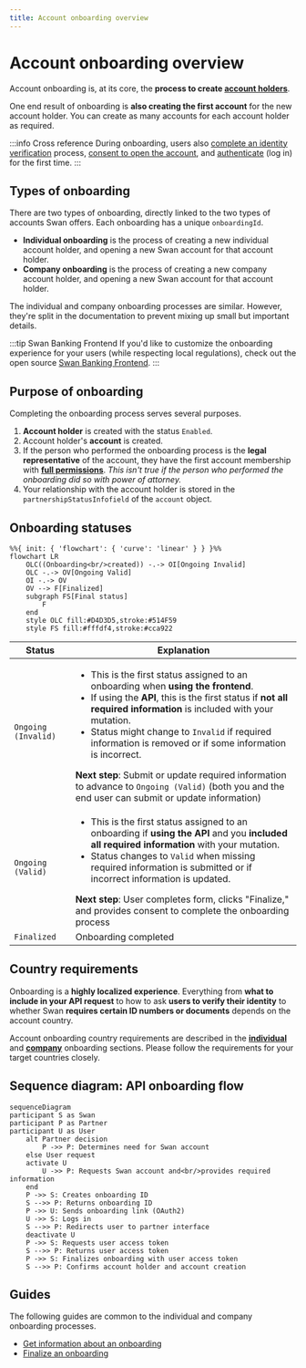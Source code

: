 ```yaml
---
title: Account onboarding overview
---
```


# Account onboarding overview

Account onboarding is, at its core, the **process to create [account holders](./account-holders/about.mdx)**.

One end result of onboarding is **also creating the first account** for the new account holder.
You can create as many accounts for each account holder as required.

:::info Cross reference
During onboarding, users also [complete an identity verification](./account-holders/about.mdx#verification-process) process, [consent to open the account](https://docs.swan.io/api/consent), and [authenticate](https://docs.swan.io/guide/create-a-new-account#first-authentication-and-callback) (log in) for the first time.
:::

## Types of onboarding

There are two types of onboarding, directly linked to the two types of accounts Swan offers.
Each onboarding has a unique `onboardingId`.

* **Individual onboarding** is the process of creating a new individual account holder, and opening a new Swan account for that account holder.
* **Company onboarding** is the process of creating a new company account holder, and opening a new Swan account for that account holder.

The individual and company onboarding processes are similar.
However, they're split in the documentation to prevent mixing up small but important details.

:::tip Swan Banking Frontend
If you'd like to customize the onboarding experience for your users (while respecting local regulations), check out the open source [Swan Banking Frontend](https://swan-io.github.io/swan-partner-frontend/specs/onboarding/).
:::

## Purpose of onboarding

Completing the onboarding process serves several purposes.

1. **Account holder** is created with the status `Enabled`.
1. Account holder's **account** is created.
1. If the person who performed the onboarding process is the **legal representative** of the account, they have the first account membership with **[full permissions](https://docs.swan.io/concept/account-membership#rights-management)**. *This isn't true if the person who performed the onboarding did so with power of attorney.*
1. Your relationship with the account holder is stored in the `partnershipStatusInfofield` of the `account` object.

## Onboarding statuses

```mermaid
%%{ init: { 'flowchart': { 'curve': 'linear' } } }%%
flowchart LR
    OLC((Onboarding<br/>created)) -.-> OI[Ongoing Invalid]
    OLC -.-> OV[Ongoing Valid]
    OI -.-> OV
    OV --> F[Finalized]
    subgraph FS[Final status]
        F
    end
    style OLC fill:#D4D3D5,stroke:#514F59
    style FS fill:#fffdf4,stroke:#cca922
```

| Status | Explanation |
|---|---|
| `Ongoing (Invalid)` | <ul><li>This is the first status assigned to an onboarding when **using the frontend**.</li><li>If using the **API**, this is the first status if **not all required information** is included with your mutation.</li><li>Status might change to `Invalid` if required information is removed or if some information is incorrect.</li></ul>**Next step**: Submit or update required information to advance to `Ongoing (Valid)` (both you and the end user can submit or update information) |
| `Ongoing (Valid)` | <ul><li>This is the first status assigned to an onboarding if **using the API** and you **included all required information** with your mutation.</li><li>Status changes to `Valid` when missing required information is submitted or if incorrect information is updated.</li></ul>**Next step**: User completes form, clicks "Finalize," and provides consent to complete the onboarding process |
| `Finalized` | Onboarding completed |

## Country requirements

Onboarding is a **highly localized experience**.
Everything from **what to include in your API request** to how to ask **users to verify their identity** to whether Swan **requires certain ID numbers or documents** depends on the account country.

Account onboarding country requirements are described in the [**individual**](individual/about.mdx#country-requirements-for-individual-accounts) and [**company**](company/about.mdx#country-requirements-for-company-accounts) onboarding sections.
Please follow the requirements for your target countries closely.

## Sequence diagram: API onboarding flow

```mermaid
sequenceDiagram
participant S as Swan
participant P as Partner
participant U as User
    alt Partner decision
        P ->> P: Determines need for Swan account
    else User request
    activate U
        U ->> P: Requests Swan account and<br/>provides required information
    end
    P ->> S: Creates onboarding ID
    S -->> P: Returns onboarding ID
    P ->> U: Sends onboarding link (OAuth2)
    U ->> S: Logs in
    S -->> P: Redirects user to partner interface
    deactivate U
    P ->> S: Requests user access token
    S -->> P: Returns user access token
    P ->> S: Finalizes onboarding with user access token
    S -->> P: Confirms account holder and account creation
```

## Guides

The following guides are common to the individual and company onboarding processes.

* [Get information about an onboarding](overview/guide-get-onboarding-info.mdx)
* [Finalize an onboarding](overview/guide-finalize-onboarding.mdx)